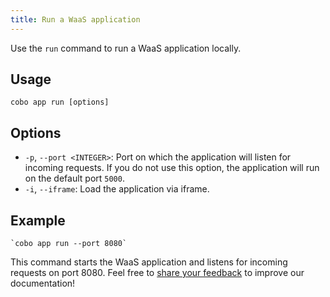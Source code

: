 ```yaml
---
title: Run a WaaS application
---
```


Use the `run` command to run a WaaS application locally.

## Usage
```shell
cobo app run [options]
```

## Options
- `-p`, `--port <INTEGER>`: Port on which the application will listen for incoming requests. If you do not use this option, the application will run on the default port `5000`.
- `-i`, `--iframe`: Load the application via iframe.

## Example

```shell
`cobo app run --port 8080`
```

This command starts the WaaS application and listens for incoming requests on port 8080.
<Tip>Feel free to [share your feedback](https://forms.zohopublic.com/cobo/form/DocumentFeedbackForm/formperma/QvLOhxJv1_JMsJ-1dleZ8Itb_7rzN-LtgvsDdxosoVI) to improve our documentation!</Tip>